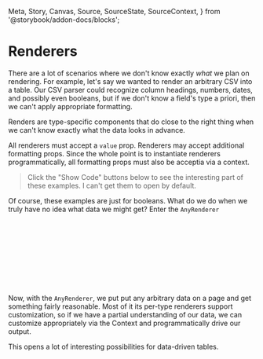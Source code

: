   Meta,
  Story,
  Canvas,
  Source,
  SourceState,
  SourceContext,
} from '@storybook/addon-docs/blocks';

<Meta title="Renderers/Renderers" />

# Renderers

There are a lot of scenarios where we don't know exactly _what_ we plan on
rendering. For example, let's say we wanted to render an arbitrary CSV into a
table. Our CSV parser could recognize column headings, numbers, dates, and
possibly even booleans, but if we don't know a field's type a priori, then we
can't apply appropriate formatting.

Renders are type-specific components that do close to the right thing when we
can't know exactly what the data looks in advance.

All renderers must accept a `value` prop. Renderers may accept additional
formatting props. Since the whole point is to instantiate renderers
programmatically, all formatting props must also be acceptia via a context.

> Click the "Show Code" buttons below to see the interesting part of these
> examples. I can't get them to open by default.

<Canvas withSource={SourceState.OPEN}>
  <BooleanRenderer value={true} />
</Canvas>

<Canvas withSource={SourceState.OPEN}>
  <BooleanRendererContext.Provider value={{yes: 'it is the way'}}>
    <BooleanRenderer value={true} />
  </BooleanRendererContext.Provider>
</Canvas>

Of course, these examples are just for booleans. What do we do when we truly
have no idea what data we might get? Enter the `AnyRenderer`

<Canvas withSource={SourceState.OPEN}>
  <React.Fragment>
    <AnyRenderer value={true} />
    <br />
    <AnyRenderer value={'2020-01-01'} />
    <br />
    <AnyRenderer value={5} />
    <br />
    <AnyRenderer value={null} />
    <br />
  </React.Fragment>
</Canvas>

<Canvas withSource={SourceState.OPEN}>
  <React.Fragment>
    <AnyRendererContext.Provider value={{boolean: {yes: 'it is the way'}}}>
      <AnyRenderer value={true} />
      <br />
      <AnyRenderer value={'2020-01-01'} />
      <br />
      <AnyRenderer value={5} />
      <br />
      <AnyRenderer value={null} />
      <br />
    </AnyRendererContext.Provider>
  </React.Fragment>
</Canvas>

Now, with the `AnyRenderer`, we put put any arbitrary data on a page and get
something fairly reasonable. Most of it its per-type renderers support
customization, so if we have a partial understanding of our data, we can
customize appropriately via the Context and programmatically drive our output.

This opens a lot of interesting possibilities for data-driven tables.
